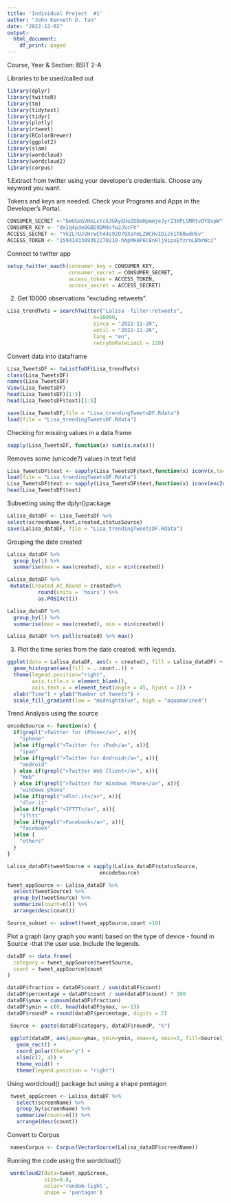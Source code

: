 ---
title: 'Individual Project  #1'
author: "John Kenneth D. Tan"
date: "2022-12-02"
output:
  html_document:
    df_print: paged
---
Course, Year & Section: BSIT 2-A


Libraries to be used/called out
```{r , library}
library(dplyr)
library(twitteR)
library(tm)
library(tidytext)
library(tidyr)
library(plotly)
library(rtweet)
library(RColorBrewer)
library(ggplot2)
library(slam)
library(wordcloud)
library(wordcloud2)
library(corpus)
```

1.Extract from twitter using your developer's credentials. 
Choose any keyword you want. 

Tokens and keys are needed. 
Check your Programs and Apps in the Developer’s Portal.
```{r , keys}
CONSUMER_SECRET <-"bmUGeGVHxLxtc63GAyEHo2DDaHpmmjeJyrZ3XPLSMRtvOY8xpW"
CONSUMER_KEY <- "dxIq4p3oOGBD9DM4sfw2JVcFh"
ACCESS_SECRET <- "YkZLrUJVHrwCh44s92O70XaYmLZWCHvIDick1T60wdH5v"
ACCESS_TOKEN <- "1594143309362270210-hApMHAP6C8nRlj9ipxEfzrnLBbrWcJ"
```

Connect to twitter app
```{r , connect}
setup_twitter_oauth(consumer_key = CONSUMER_KEY,
                    consumer_secret = CONSUMER_SECRET,
                    access_token = ACCESS_TOKEN,
                    access_secret = ACCESS_SECRET)
```

2. Get 10000 observations "excluding retweets".
```{r , tweets}
Lisa_trendTwts = searchTwitter("Lalisa -filter:retweets",
                            n=10000,
                            since = "2022-11-20",
                            until = "2022-11-26",
                            lang = "en",
                            retryOnRateLimit = 120)

```
Convert data into dataframe
```{r , df}
Lisa_TweetsDF <- twListToDF(Lisa_trendTwts)
class(Lisa_TweetsDF)
names(Lisa_TweetsDF)
View(Lisa_TweetsDF)
head(Lisa_TweetsDF)[1:5]
head(Lisa_TweetsDF$text)[1:5]

save(Lisa_TweetsDF,file = "Lisa_trendingTweetsDF.Rdata")
load(file = "Lisa_trendingTweetsDF.Rdata")
```

Checking for missing values in a data frame
```{r , missing}
sapply(Lisa_TweetsDF, function(x) sum(is.na(x)))
```

Removes some (unicode?) values in text field
```{r , unicode}
Lisa_TweetsDF$text <- sapply(Lisa_TweetsDF$text,function(x) iconv(x,to='UTF-8'))
load(file = "Lisa_trendingTweetsDF.Rdata")
Lisa_TweetsDF$text <- sapply(Lisa_TweetsDF$text,function(x) iconv(enc2utf8(x), sub="byte"))
head(Lisa_TweetsDF$text)
```

Subsetting using the dplyr()package
```{r , subset}
Lalisa_dataDF <- Lisa_TweetsDF %>%
select(screenName,text,created,statusSource)
save(Lalisa_dataDF, file = "Lisa_trendingTweetsDF.Rdata")
```

Grouping the date created
```{r , grouping}
Lalisa_dataDF %>%  
  group_by(1) %>%  
  summarise(max = max(created), min = min(created))

Lalisa_dataDF %>% 
 mutate(Created_At_Round = created%>% 
          round(units = 'hours') %>% 
          as.POSIXct())

Lalisa_dataDF %>%  
  group_by(1) %>%  
  summarise(max = max(created), min = min(created))

Lalisa_dataDF %>% pull(created) %>% max()
```

3. Plot the time series from the date created. with legends.
```{r , ts}
ggplot(data = Lalisa_dataDF, aes(x = created), fill = Lalisa_dataDF) +
  geom_histogram(aes(fill = ..count..)) + 
  theme(legend.position="right",
        axis.title.x = element_blank(),
        axis.text.x = element_text(angle = 45, hjust = 1)) +
  xlab("Time") + ylab("Number of tweets") + 
  scale_fill_gradient(low = "midnightblue", high = "aquamarine4")
```

Trend Analysis using the source
```{r , trend_an}
encodeSource <- function(x) {
  if(grepl(">Twitter for iPhone</a>", x)){
    "iphone"
  }else if(grepl(">Twitter for iPad</a>", x)){
    "ipad"
  }else if(grepl(">Twitter for Android</a>", x)){
    "android"
  } else if(grepl(">Twitter Web Client</a>", x)){
    "Web"
  } else if(grepl(">Twitter for Windows Phone</a>", x)){
    "windows phone"
  }else if(grepl(">dlvr.it</a>", x)){
    "dlvr.it"
  }else if(grepl(">IFTTT</a>", x)){
    "ifttt"
  }else if(grepl(">Facebook</a>", x)){  
    "facebook"
  }else {
    "others"
  }
}
```
```{r , lisaDF}
Lalisa_dataDF$tweetSource = sapply(Lalisa_dataDF$statusSource, 
                              encodeSource)

tweet_appSource <- Lalisa_dataDF %>% 
  select(tweetSource) %>%
  group_by(tweetSource) %>%
  summarize(count=n()) %>%
  arrange(desc(count)) 

Source_subset <- subset(tweet_appSource,count >10)
```

Plot a graph (any graph you want)  based on the type of device - 
found in Source -that the user use. Include the legends. 
```{r , dataDf}
dataDF <- data.frame(
  category = tweet_appSource$tweetSource,
  count = tweet_appSource$count
)

dataDF$fraction = dataDF$count / sum(dataDF$count)
dataDF$percentage = dataDF$count / sum(dataDF$count) * 100
dataDF$ymax = cumsum(dataDF$fraction)
dataDF$ymin = c(0, head(dataDF$ymax, n=-1))
dataDF$roundP = round(dataDF$percentage, digits = 2)
```

```{r , plot}
 
 Source <- paste(dataDF$category, dataDF$roundP, "%")
 
 ggplot(dataDF, aes(ymax=ymax, ymin=ymin, xmax=4, xmin=3, fill=Source)) +
   geom_rect() +
   coord_polar(theta="y") + 
   xlim(c(2, 4)) +
   theme_void() +
   theme(legend.position = "right")
``` 
 
Using wordcloud() package but using a shape pentagon 
```{r , wordcloud} 
 tweet_appScreen <- Lalisa_dataDF %>%
   select(screenName) %>%
   group_by(screenName) %>%
   summarize(count=n()) %>%
   arrange(desc(count)) 
```

Convert to Corpus
```{r , corp_data}
 namesCorpus <- Corpus(VectorSource(Lalisa_dataDF$screenName))
``` 

Running the code using the wordcloud()
```{r , wordCloud}
 wordcloud2(data=tweet_appScreen, 
            size=0.8, 
            color='random-light',
            shape = 'pentagon')
```
 
 
